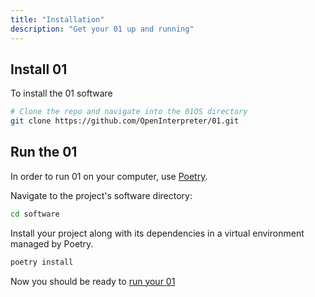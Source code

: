 ```yaml
---
title: "Installation"
description: "Get your 01 up and running"
---
```


## Install 01

To install the 01 software

```bash
# Clone the repo and navigate into the 01OS directory
git clone https://github.com/OpenInterpreter/01.git
```

## Run the 01

In order to run 01 on your computer, use [Poetry](https://python-poetry.org/docs/#installing-with-the-official-installer).

Navigate to the project's software directory:

```bash
cd software
```

Install your project along with its dependencies in a virtual environment managed by Poetry.

```bash
poetry install
```

Now you should be ready to [run your 01](/software/run)
